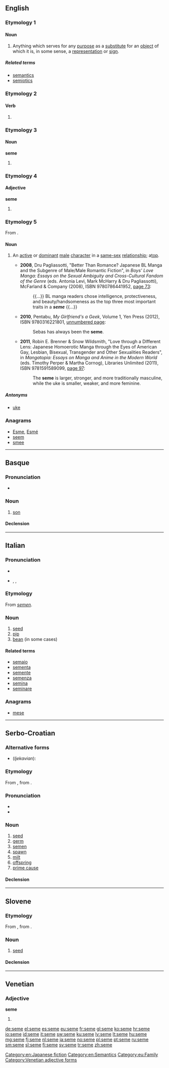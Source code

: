 {{also|sème|semé}}
==English==

===Etymology 1===
{{rfe}}

====Noun====
{{en-noun|semes|pl2=semata}}

# {{linguistics|semiotics}} Anything which serves for any [[purpose]] as a [[substitute]] for an [[object]] of which it is, in some sense, a [[representation]] or [[sign]].

=====Related terms=====
* [[semantics]]
* [[semiotics]]

===Etymology 2===

====Verb====
{{en-verb|semes|semeing|semed}}

# {{obsolete form of|seem}}

===Etymology 3===

====Noun====
'''seme'''

# {{obsolete form of|seam}}

===Etymology 4===

====Adjective====
'''seme'''

# {{obsolete form of|semée}}

===Etymology 5===
From {{etyl|ja|en}} {{term|攻める|tr=semeru||to attack|lang=ja}}.

====Noun====
{{en-noun|pl1=semes|pl2=seme}}

# {{context|Japanese fiction}} An [[active]] or [[dominant]] [[male]] [[character]] in a [[same-sex]] [[relationship]]; a[[ top]].
#* '''2008''', Dru Pagliassotti, "Better Than Romance? Japanese BL Manga and the Subgenre of Male/Male Romantic Fiction", in ''Boys' Love Manga: Essays on the Sexual Ambiguity and Cross-Cultural Fandom of the Genre'' (eds. Antonia Levi, Mark McHarry & Dru Pagliassotti), McFarland & Company (2008), ISBN 9780786441952, [http://books.google.com/books?id=9vn7hjM2v4QC&pg=PA73&dq=%22a+seme%22 page 73]:
#*: {{…}} BL manga readers chose intelligence, protectiveness, and beauty/handsomeness as the top three most important traits in a '''''seme''''' {{…}}
#* '''2010''', Pentabu, ''My Girlfriend's a Geek'', Volume 1, Yen Press (2012), ISBN 9780316221801, [http://books.google.com/books?id=Nt8h67Q891UC&pg=PT35&dq=%22seme%22 unnumbered page]:
#*: Sebas has always been the '''seme'''.
#* '''2011''', Robin E. Brenner & Snow Wildsmith, "Love through a DIfferent Lens: Japanese Homoerotic Manga through the Eyes of American Gay, Lesbian, Bisexual, Transgender and Other Sexualities Readers", in ''Mangatopia: Essays on Manga and Anime in the Modern World'' (eds. Timothy Perper & Martha Cornog), Libraries Unlimited (2011), ISBN 9781591589099, [http://books.google.com/books?id=_2OHko5C2kYC&pg=PA97&dq=%22the+seme%22 page 97]:
#*: The '''seme''' is larger, stronger, and more traditionally masculine, while the uke is smaller, weaker, and more feminine.

=====Antonyms=====
*[[uke]]

[[Category:en:Japanese fiction]]

===Anagrams===
* [[Esme#English|Esme]], [[Esmé#English|Esmé]]
* [[seem#English|seem]]
* [[smee#English|smee]]

[[Category:en:Semantics]]

----

==Basque==

===Pronunciation===
* {{IPA|/ˈs̺e.me/|lang=eu}}

===Noun===
{{head|eu|noun}}

# [[son]]

====Declension====
{{eu-decl-anim noun|ab=1|kb=1}}

[[Category:eu:Family]]

----

==Italian==
{{wikipedia|lang=it}}

===Pronunciation===
* {{IPA|[ˈseme]|lang=it}}
* {{enPR|séme}}, {{IPA|/ˈseme/|lang=it}}, {{X-SAMPA|/"seme/}}

===Etymology===
From {{etyl|la|it}} ''[[semen]]''.

===Noun===
{{it-noun|sem|m|e|i}}

# [[seed]]
# [[pip]]
# [[bean]] (in some cases)

====Related terms====
* [[semaio]]
* [[sementa]]
* [[semente]]
* [[semenza]]
* [[semina]]
* [[seminare]]

===Anagrams===
* [[mese#Italian|mese]]

----

==Serbo-Croatian==

===Alternative forms===
* (''Ijekavian''): {{l|sh|sjeme|sjȅme}}

===Etymology===
From {{etyl|sla-pro|sh}} {{recons|sěmę|lang=sla-pro}}, from {{etyl|ine-pro|sh}} {{recons|séh₁mn̥|lang=ine-pro}}.

===Pronunciation===
* {{IPA|/sême/|lang=sh}}
* {{hyphenation|se|me}}

===Noun===
{{sh-noun|g=n|head=sȅme|r|семе|се̏ме}}

# [[seed]]
# [[germ]]
# [[semen]]
# [[spawn]]
# [[milt]]
# [[offspring]]
# [[prime cause]]

====Declension====
{{sh-decl-noun
|sȅme|semena
|sȅmena|semena
|semenu|semenima
|seme|semena
|seme|semena
|semenu|semenima
|semenom|semenima
}}

----

==Slovene==

===Etymology===
From {{etyl|sla-pro|sl}} {{recons|sěmę|lang=sla-pro}}, from {{etyl|ine-pro|sl}} {{recons|séh₁mn̥|lang=ine-pro}}.

===Noun===
{{sl-noun|n}}

# [[seed]]

====Declension====
{{sl-decl-noun-n-n|sem}}

----

==Venetian==

===Adjective===
'''seme''' {{f}}

# {{feminine plural of|semo|lang=vec}}

[[Category:Venetian adjective forms]]

[[de:seme]]
[[el:seme]]
[[es:seme]]
[[eu:seme]]
[[fr:seme]]
[[gl:seme]]
[[ko:seme]]
[[hr:seme]]
[[io:seme]]
[[id:seme]]
[[it:seme]]
[[sw:seme]]
[[ku:seme]]
[[lv:seme]]
[[lt:seme]]
[[hu:seme]]
[[mg:seme]]
[[fj:seme]]
[[nl:seme]]
[[ja:seme]]
[[no:seme]]
[[pl:seme]]
[[pt:seme]]
[[ru:seme]]
[[sm:seme]]
[[sl:seme]]
[[fi:seme]]
[[sv:seme]]
[[tr:seme]]
[[zh:seme]]